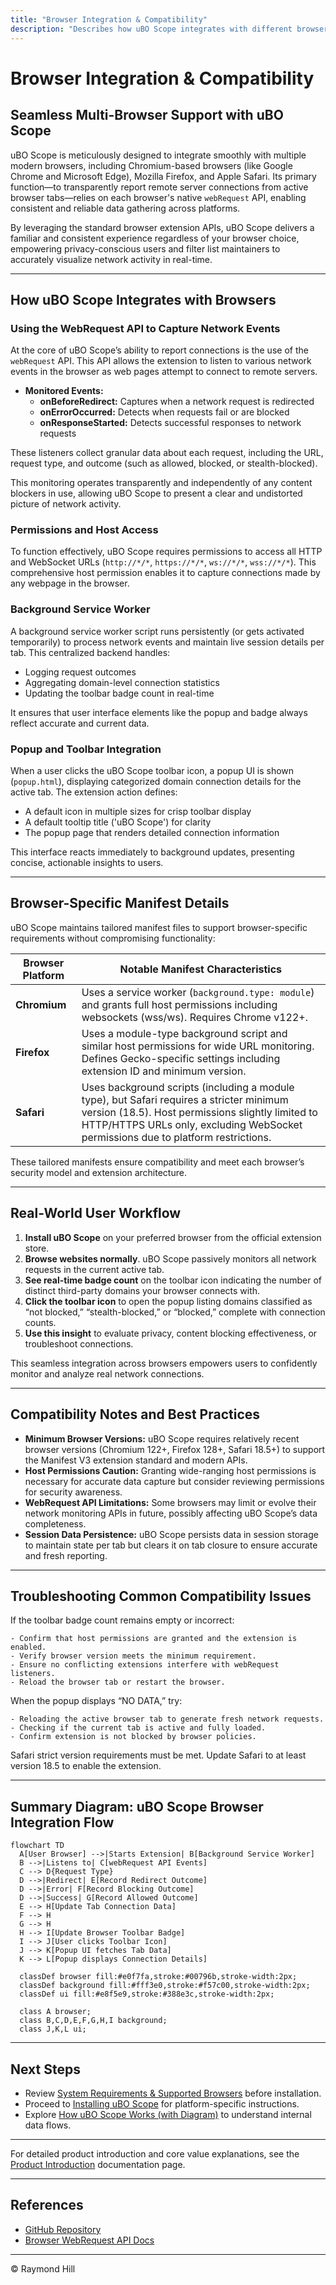 ```yaml
---
title: "Browser Integration & Compatibility"
description: "Describes how uBO Scope integrates with different browsers (Chromium, Firefox, Safari), leverages the webRequest API, and interacts with browser tabs to gather and display connection data. Useful for users concerned about compatibility or multi-browser workflows."
---
```


# Browser Integration & Compatibility

## Seamless Multi-Browser Support with uBO Scope

uBO Scope is meticulously designed to integrate smoothly with multiple modern browsers, including Chromium-based browsers (like Google Chrome and Microsoft Edge), Mozilla Firefox, and Apple Safari. Its primary function—to transparently report remote server connections from active browser tabs—relies on each browser's native `webRequest` API, enabling consistent and reliable data gathering across platforms.

By leveraging the standard browser extension APIs, uBO Scope delivers a familiar and consistent experience regardless of your browser choice, empowering privacy-conscious users and filter list maintainers to accurately visualize network activity in real-time.

---

## How uBO Scope Integrates with Browsers

### Using the WebRequest API to Capture Network Events

At the core of uBO Scope’s ability to report connections is the use of the `webRequest` API. This API allows the extension to listen to various network events in the browser as web pages attempt to connect to remote servers.

- **Monitored Events:**
  - **onBeforeRedirect:** Captures when a network request is redirected
  - **onErrorOccurred:** Detects when requests fail or are blocked
  - **onResponseStarted:** Detects successful responses to network requests

These listeners collect granular data about each request, including the URL, request type, and outcome (such as allowed, blocked, or stealth-blocked).

This monitoring operates transparently and independently of any content blockers in use, allowing uBO Scope to present a clear and undistorted picture of network activity.

### Permissions and Host Access

To function effectively, uBO Scope requires permissions to access all HTTP and WebSocket URLs (`http://*/*`, `https://*/*`, `ws://*/*`, `wss://*/*`). This comprehensive host permission enables it to capture connections made by any webpage in the browser.

### Background Service Worker

A background service worker script runs persistently (or gets activated temporarily) to process network events and maintain live session details per tab. This centralized backend handles:

- Logging request outcomes
- Aggregating domain-level connection statistics
- Updating the toolbar badge count in real-time

It ensures that user interface elements like the popup and badge always reflect accurate and current data.

### Popup and Toolbar Integration

When a user clicks the uBO Scope toolbar icon, a popup UI is shown (`popup.html`), displaying categorized domain connection details for the active tab. The extension action defines:

- A default icon in multiple sizes for crisp toolbar display
- A default tooltip title ('uBO Scope') for clarity
- The popup page that renders detailed connection information

This interface reacts immediately to background updates, presenting concise, actionable insights to users.

---

## Browser-Specific Manifest Details

uBO Scope maintains tailored manifest files to support browser-specific requirements without compromising functionality:

| Browser Platform | Notable Manifest Characteristics |
|------------------|----------------------------------|
| **Chromium**     | Uses a service worker (`background.type: module`) and grants full host permissions including websockets (wss/ws). Requires Chrome v122+. |
| **Firefox**      | Uses a module-type background script and similar host permissions for wide URL monitoring. Defines Gecko-specific settings including extension ID and minimum version. |
| **Safari**       | Uses background scripts (including a module type), but Safari requires a stricter minimum version (18.5). Host permissions slightly limited to HTTP/HTTPS URLs only, excluding WebSocket permissions due to platform restrictions. |

These tailored manifests ensure compatibility and meet each browser’s security model and extension architecture.

---

## Real-World User Workflow

1. **Install uBO Scope** on your preferred browser from the official extension store.
2. **Browse websites normally**. uBO Scope passively monitors all network requests in the current active tab.
3. **See real-time badge count** on the toolbar icon indicating the number of distinct third-party domains your browser connects with.
4. **Click the toolbar icon** to open the popup listing domains classified as “not blocked,” “stealth-blocked,” or “blocked,” complete with connection counts.
5. **Use this insight** to evaluate privacy, content blocking effectiveness, or troubleshoot connections.

This seamless integration across browsers empowers users to confidently monitor and analyze real network connections.

---

## Compatibility Notes and Best Practices

- **Minimum Browser Versions:** uBO Scope requires relatively recent browser versions (Chromium 122+, Firefox 128+, Safari 18.5+) to support the Manifest V3 extension standard and modern APIs.
- **Host Permissions Caution:** Granting wide-ranging host permissions is necessary for accurate data capture but consider reviewing permissions for security awareness.
- **WebRequest API Limitations:** Some browsers may limit or evolve their network monitoring APIs in future, possibly affecting uBO Scope’s data completeness.
- **Session Data Persistence:** uBO Scope persists data in session storage to maintain state per tab but clears it on tab closure to ensure accurate and fresh reporting.

---

## Troubleshooting Common Compatibility Issues

<AccordionGroup title="Troubleshooting Browser Integration">
  <Accordion title="The Badge Count Does Not Update">
    If the toolbar badge count remains empty or incorrect:

    - Confirm that host permissions are granted and the extension is enabled.
    - Verify browser version meets the minimum requirement.
    - Ensure no conflicting extensions interfere with webRequest listeners.
    - Reload the browser tab or restart the browser.
  </Accordion>

  <Accordion title="Popup Shows No Data">
    When the popup displays “NO DATA,” try:

    - Reloading the active browser tab to generate fresh network requests.
    - Checking if the current tab is active and fully loaded.
    - Confirm extension is not blocked by browser policies.
  </Accordion>

  <Accordion title="Extension Fails to Install or Activate on Safari">
    Safari strict version requirements must be met. Update Safari to at least version 18.5 to enable the extension.
  </Accordion>
</AccordionGroup>

---

## Summary Diagram: uBO Scope Browser Integration Flow

```mermaid
flowchart TD
  A[User Browser] -->|Starts Extension| B[Background Service Worker]
  B -->|Listens to| C[webRequest API Events]
  C --> D{Request Type}
  D -->|Redirect| E[Record Redirect Outcome]
  D -->|Error| F[Record Blocking Outcome]
  D -->|Success| G[Record Allowed Outcome]
  E --> H[Update Tab Connection Data]
  F --> H
  G --> H
  H --> I[Update Browser Toolbar Badge]
  I --> J[User clicks Toolbar Icon]
  J --> K[Popup UI fetches Tab Data]
  K --> L[Popup displays Connection Details]

  classDef browser fill:#e0f7fa,stroke:#00796b,stroke-width:2px;
  classDef background fill:#fff3e0,stroke:#f57c00,stroke-width:2px;
  classDef ui fill:#e8f5e9,stroke:#388e3c,stroke-width:2px;

  class A browser;
  class B,C,D,E,F,G,H,I background;
  class J,K,L ui;
```

---

## Next Steps

- Review [System Requirements & Supported Browsers]( /getting-started/installation-basics/system-requirements ) before installation.
- Proceed to [Installing uBO Scope]( /getting-started/installation-basics/extension-installation ) for platform-specific instructions.
- Explore [How uBO Scope Works (with Diagram)]( /overview/concepts-architecture/system-architecture ) to understand internal data flows.

---

For detailed product introduction and core value explanations, see the [Product Introduction]( /overview/intro-product-value/product-introduction ) documentation page.


---

## References

- [GitHub Repository](https://github.com/gorhill/uBO-Scope)
- [Browser WebRequest API Docs](https://developer.mozilla.org/en-US/docs/Mozilla/Add-ons/WebExtensions/API/webRequest)

---

© Raymond Hill